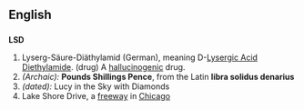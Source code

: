 {{wikipedia}}
==English==

==={{abbreviation}}===
'''LSD'''
# Lyserg-Säure-Diäthylamid (German), meaning D-[[Lysergic Acid Diethylamide]]. (drug) A [[hallucinogenic]] drug.
# ''(Archaic):'' '''Pounds Shillings Pence''', from the Latin '''libra solidus denarius'''
# ''(dated):'' Lucy in the Sky with Diamonds
# Lake Shore Drive, a [[freeway]] in [[Chicago]]